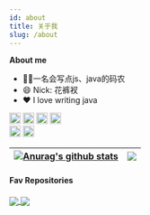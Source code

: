 ```yaml
---
id: about
title: 关于我
slug: /about
---
```


**About me**
- 👨‍💻一名会写点js、java的码农
- 😄 Nick: 花裤衩
- ❤️ I love writing java

<code><img height="20" src="https://raw.githubusercontent.com/github/explore/5b3600551e122a3277c2c5368af2ad5725ffa9a1/topics/java/java.png"></code>
<code><img height="20" src="https://raw.githubusercontent.com/github/explore/80688e429a7d4ef2fca1e82350fe8e3517d3494d/topics/spring-boot/spring-boot.png"></code>
<code><img height="20" src="https://raw.githubusercontent.com/github/explore/80688e429a7d4ef2fca1e82350fe8e3517d3494d/topics/javascript/javascript.png"></code>
<code><img height="20" src="https://raw.githubusercontent.com/github/explore/80688e429a7d4ef2fca1e82350fe8e3517d3494d/topics/nodejs/nodejs.png"></code>    
<code><img height="20" src="https://raw.githubusercontent.com/github/explore/80688e429a7d4ef2fca1e82350fe8e3517d3494d/topics/vue/vue.png"></code>
<code><img height="20" src="https://raw.githubusercontent.com/github/explore/80688e429a7d4ef2fca1e82350fe8e3517d3494d/topics/markdown/markdown.png"></code>


| <a href="https://github.com/MagicalZhu"><img align="center" src="https://github-readme-stats.vercel.app/api?username=MagicalZhu&theme=blueberry&show_icons=true&hide_border=true&count_private=true" alt="Anurag's github stats" /></a> | <a href="https://github.com/MagicalZhu/NoteLib"><img align="center" src="https://github-readme-stats.vercel.app/api/top-langs/?username=MagicalZhu&layout=compact&theme=blueberry&hide_border=true" /></a> |
| ------------- | ------------- |

#### Fav Repositories


<a href="https://github.com/MagicalZhu/NoteLib">
  <img align="center" src="https://github-readme-stats.vercel.app/api/pin/?theme=blueberry&show_owner=true&username=MagicalZhu&repo=NoteLib" />
</a>
<a href="https://github.com/MagicalZhu/hello-algorithm">
  <img align="center" src="https://github-readme-stats.vercel.app/api/pin/?username=MagicalZhu&repo=hello-algorithm&theme=blueberry" />
</a>

